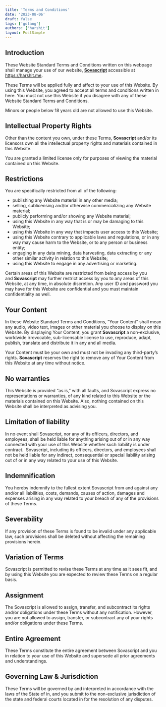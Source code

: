 ```yaml
---
title: 'Terms and Conditions'
date: '2023-08-06'
draft: false
tags: ['golang']
authors: ['harshit']
layout: PostSimple
---
```


## Introduction

These Website Standard Terms and Conditions written on this webpage shall manage your use of our website, **[Sovascript](https://harshit.me/)** accessible at https://harshit.me.

These Terms will be applied fully and affect to your use of this Website. By using this Website, you agreed to accept all terms and conditions written in here. You must not use this Website if you disagree with any of these Website Standard Terms and Conditions.

Minors or people below 18 years old are not allowed to use this Website.

## Intellectual Property Rights

Other than the content you own, under these Terms, **Sovascript** and/or its licensors own all the intellectual property rights and materials contained in this Website.

You are granted a limited license only for purposes of viewing the material contained on this Website.

## Restrictions

You are specifically restricted from all of the following:

- publishing any Website material in any other media;
- selling, sublicensing and/or otherwise commercializing any Website material;
- publicly performing and/or showing any Website material;
- using this Website in any way that is or may be damaging to this Website;
- using this Website in any way that impacts user access to this Website;
- using this Website contrary to applicable laws and regulations, or in any way may cause harm to the Website, or to any person or business entity;
- engaging in any data mining, data harvesting, data extracting or any other similar activity in relation to this Website;
- using this Website to engage in any advertising or marketing.

Certain areas of this Website are restricted from being access by you and **Sovascript** may further restrict access by you to any areas of this Website, at any time, in absolute discretion. Any user ID and password you may have for this Website are confidential and you must maintain confidentiality as well.

## Your Content

In these Website Standard Terms and Conditions, “Your Content” shall mean any audio, video text, images or other material you choose to display on this Website. By displaying Your Content, you grant **Sovascript** a non-exclusive, worldwide irrevocable, sub-licensable license to use, reproduce, adapt, publish, translate and distribute it in any and all media.

Your Content must be your own and must not be invading any third-party’s rights. **Sovascript** reserves the right to remove any of Your Content from this Website at any time without notice.

## No warranties

This Website is provided “as is,” with all faults, and Sovascript express no representations or warranties, of any kind related to this Website or the materials contained on this Website. Also, nothing contained on this Website shall be interpreted as advising you.

## Limitation of liability

In no event shall Sovascript, nor any of its officers, directors, and employees, shall be held liable for anything arising out of or in any way connected with your use of this Website whether such liability is under contract.  Sovascript, including its officers, directors, and employees shall not be held liable for any indirect, consequential or special liability arising out of or in any way related to your use of this Website.

## Indemnification

You hereby indemnify to the fullest extent Sovascript from and against any and/or all liabilities, costs, demands, causes of action, damages and expenses arising in any way related to your breach of any of the provisions of these Terms.

## Severability

If any provision of these Terms is found to be invalid under any applicable law, such provisions shall be deleted without affecting the remaining provisions herein.

## Variation of Terms

Sovascript is permitted to revise these Terms at any time as it sees fit, and by using this Website you are expected to review these Terms on a regular basis.

## Assignment

The Sovascript is allowed to assign, transfer, and subcontract its rights and/or obligations under these Terms without any notification. However, you are not allowed to assign, transfer, or subcontract any of your rights and/or obligations under these Terms.

## Entire Agreement

These Terms constitute the entire agreement between Sovascript and you in relation to your use of this Website and supersede all prior agreements and understandings.

## Governing Law & Jurisdiction

These Terms will be governed by and interpreted in accordance with the laws of the State of in, and you submit to the non-exclusive jurisdiction of the state and federal courts located in for the resolution of any disputes.

